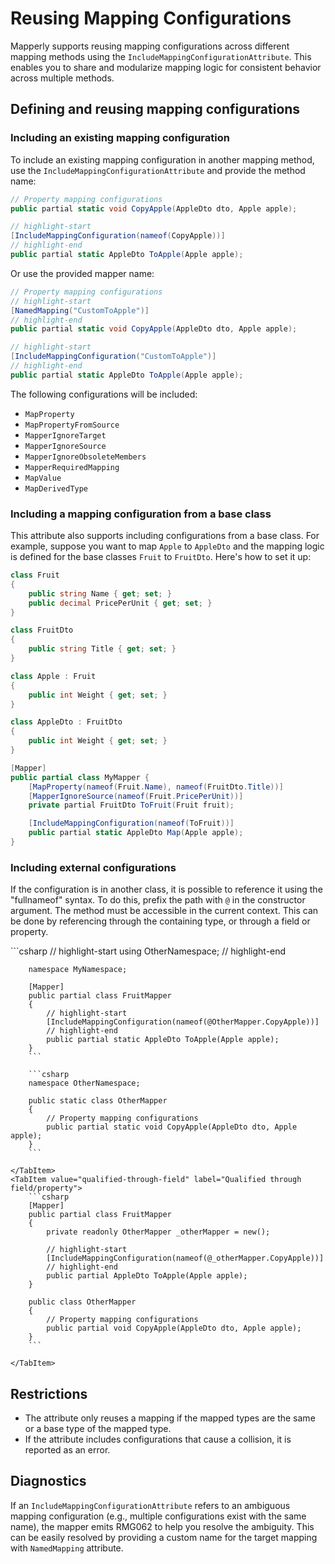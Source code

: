 ﻿---
sidebar_position: 17
description: Reusing Mapping Configurations
---


# Reusing Mapping Configurations

Mapperly supports reusing mapping configurations across different mapping methods using the
`IncludeMappingConfigurationAttribute`. This enables you to share and modularize mapping logic for consistent
behavior across multiple methods.

## Defining and reusing mapping configurations

### Including an existing mapping configuration

To include an existing mapping configuration in another mapping method, use the `IncludeMappingConfigurationAttribute`
and provide the method name:

```csharp
// Property mapping configurations
public partial static void CopyApple(AppleDto dto, Apple apple);

// highlight-start
[IncludeMappingConfiguration(nameof(CopyApple))]
// highlight-end
public partial static AppleDto ToApple(Apple apple);
```

Or use the provided mapper name:

```csharp
// Property mapping configurations
// highlight-start
[NamedMapping("CustomToApple")]
// highlight-end
public partial static void CopyApple(AppleDto dto, Apple apple);

// highlight-start
[IncludeMappingConfiguration("CustomToApple")]
// highlight-end
public partial static AppleDto ToApple(Apple apple);
```

The following configurations will be included:

- `MapProperty`
- `MapPropertyFromSource`
- `MapperIgnoreTarget`
- `MapperIgnoreSource`
- `MapperIgnoreObsoleteMembers`
- `MapperRequiredMapping`
- `MapValue`
- `MapDerivedType`

### Including a mapping configuration from a base class

This attribute also supports including configurations from a base class. For example, suppose you want to map
`Apple` to `AppleDto` and the mapping logic is defined for the base classes `Fruit` to `FruitDto`.
Here's how to set it up:

```csharp
class Fruit
{
    public string Name { get; set; }
    public decimal PricePerUnit { get; set; }
}

class FruitDto
{
    public string Title { get; set; }
}

class Apple : Fruit
{
    public int Weight { get; set; }
}

class AppleDto : FruitDto
{
    public int Weight { get; set; }
}

[Mapper]
public partial class MyMapper {
    [MapProperty(nameof(Fruit.Name), nameof(FruitDto.Title))]
    [MapperIgnoreSource(nameof(Fruit.PricePerUnit))]
    private partial FruitDto ToFruit(Fruit fruit);

    [IncludeMappingConfiguration(nameof(ToFruit))]
    public partial static AppleDto Map(Apple apple);
}
```

### Including external configurations

If the configuration is in another class, it is possible to reference it using the "fullnameof" syntax.
To do this, prefix the path with `@` in the constructor argument. The method must be accessible
in the current context. This can be done by referencing through the containing type, or through a field or property.

<Tabs>
    <TabItem value="qualified-through-type" label="Qualified through type" default>
        ```csharp
        // highlight-start
        using OtherNamespace;
        // highlight-end
        
        namespace MyNamespace;

        [Mapper]
        public partial class FruitMapper
        {
            // highlight-start
            [IncludeMappingConfiguration(nameof(@OtherMapper.CopyApple))]
            // highlight-end
            public partial static AppleDto ToApple(Apple apple);
        }
        ```

        ```csharp
        namespace OtherNamespace;

        public static class OtherMapper
        {
            // Property mapping configurations
            public partial static void CopyApple(AppleDto dto, Apple apple);
        }
        ```

    </TabItem>
    <TabItem value="qualified-through-field" label="Qualified through field/property">
        ```csharp
        [Mapper]
        public partial class FruitMapper
        {
            private readonly OtherMapper _otherMapper = new();

            // highlight-start
            [IncludeMappingConfiguration(nameof(@_otherMapper.CopyApple))]
            // highlight-end
            public partial AppleDto ToApple(Apple apple);
        }

        public class OtherMapper
        {
            // Property mapping configurations
            public partial void CopyApple(AppleDto dto, Apple apple);
        }
        ```

    </TabItem>

</Tabs>

## Restrictions

- The attribute only reuses a mapping if the mapped types are the same or a base type of the mapped type.
- If the attribute includes configurations that cause a collision, it is reported as an error.

## Diagnostics

If an `IncludeMappingConfigurationAttribute` refers to an ambiguous mapping configuration (e.g., multiple
configurations exist with the same name), the mapper emits RMG062 to help you resolve the ambiguity.
This can be easily resolved by providing a custom name for the target mapping with `NamedMapping` attribute.
